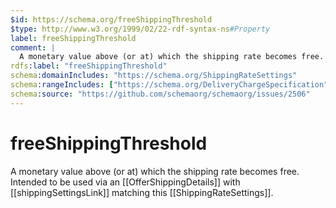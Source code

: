 ```yaml
---
$id: https://schema.org/freeShippingThreshold
$type: http://www.w3.org/1999/02/22-rdf-syntax-ns#Property
label: freeShippingThreshold
comment: |
  A monetary value above (or at) which the shipping rate becomes free. Intended to be used via an [[OfferShippingDetails]] with [[shippingSettingsLink]] matching this [[ShippingRateSettings]].
rdfs:label: "freeShippingThreshold"
schema:domainIncludes: "https://schema.org/ShippingRateSettings"
schema:rangeIncludes: ["https://schema.org/DeliveryChargeSpecification","https://schema.org/MonetaryAmount"]
schema:source: "https://github.com/schemaorg/schemaorg/issues/2506"
---
```


# freeShippingThreshold

A monetary value above (or at) which the shipping rate becomes free. Intended to be used via an [[OfferShippingDetails]] with [[shippingSettingsLink]] matching this [[ShippingRateSettings]].

